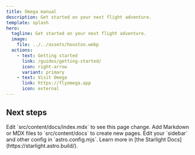 ```yaml
---
title: Omega manual
description: Get started on your next flight adventure.
template: splash
hero:
  tagline: Get started on your next flight adventure.
  image:
    file: ../../assets/houston.webp
  actions:
    - text: Getting started
      link: /guides/getting-started/
      icon: right-arrow
      variant: primary
    - text: Visit Omega
      link: https://flyomega.app
      icon: external
---
```



## Next steps

<CardGrid stagger>
  <Card title='Update content' icon='pencil'>
    Edit `src/content/docs/index.mdx` to see this page change.
  </Card>
  <Card title='Add new content' icon='add-document'>
    Add Markdown or MDX files to `src/content/docs` to create new pages.
  </Card>
  <Card title='Configure your site' icon='setting'>
    Edit your `sidebar` and other config in `astro.config.mjs`.
  </Card>
  <Card title='Read the docs' icon='open-book'>
    Learn more in [the Starlight Docs](https://starlight.astro.build/).
  </Card>
</CardGrid>
